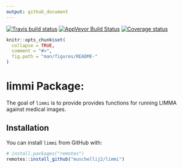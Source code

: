 ```yaml
---
output: github_document
---
```


[![Travis build status](https://travis-ci.com/muschellij2/limmi.svg?branch=master)](https://travis-ci.com/muschellij2/limmi)
[![AppVeyor Build Status](https://ci.appveyor.com/api/projects/status/github/muschellij2/limmi?branch=master&svg=true)](https://ci.appveyor.com/project/muschellij2/limmi)
[![Coverage status](https://codecov.io/gh/muschellij2/limmi/branch/master/graph/badge.svg)](https://codecov.io/gh/muschellij2/limmi)
<!-- README.md is generated from README.Rmd. Please edit that file -->

```r
knitr::opts_chunk$set(
  collapse = TRUE,
  comment = "#>",
  fig.path = "man/figures/README-"
)
```
# limmi Package: 
The goal of `limmi` is to provide provides functions for running LIMMA against
medical images.

## Installation

You can install `limmi` from GitHub with:

```r
# install.packages("remotes")
remotes::install_github("muschellij2/limmi")
```

